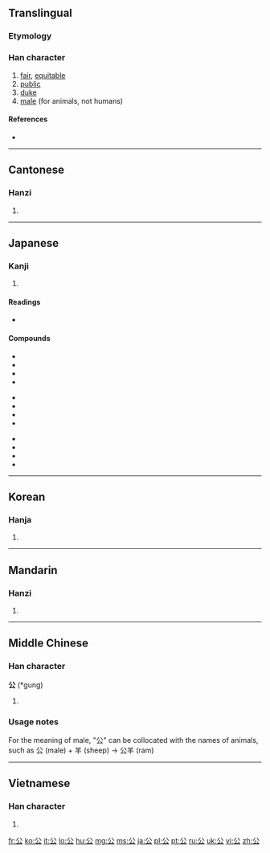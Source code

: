 ==Translingual==
{{stroke order|strokes=4}}

===Etymology===
{{Han etyl}}

===Han character===
{{Han char|rn=12|rad=八|as=02|sn=4|four=8073<sub>2</sub>|canj=金戈 (CI)|ids=⿱[[八]][[厶]]}}

# [[fair]], [[equitable]]
# [[public]]
# [[duke]]
# [[male]] (for animals, not humans)

====References====
* {{Han ref|kx=0126.280|dkj=01452|dj=0277.010|hdz=10242.010|uh=516C|ud=20844|bh=A4BD|bd=42173}}

----

==Cantonese==

===Hanzi===
{{yue-hanzi|jyut=|y=gung1}}

# {{defn|lang=yue|sort=八02}}

----

==Japanese==

===Kanji===
{{ja-kanji|grade=2|rs=八02}}

# {{defn|lang=ja|sort=八02}}

====Readings====
* {{ja-readings|on=go'on: [[く]] (ku); kan'on: [[こう]] (kō)|kun=[[おおやけ]] (ooyake), [[きみ]] (kimi)}}

====Compounds====
{{top3}}
* {{l|ja|sc=Jpan|公安|tr=こうあん, kōan}}
* {{l|ja|sc=Jpan|公演|tr=こうえん, kōen}}
* {{l|ja|sc=Jpan|公園|tr=こうえん, kōen}}
* {{l|ja|sc=Jpan|公開|tr=こうかい, kōkai}}
{{mid3}}
* {{l|ja|sc=Jpan|公共|tr=こうきょう, kōkyō}}
* {{l|ja|sc=Jpan|公私|tr=こうし, kōshi}}
* {{l|ja|sc=Jpan|公衆|tr=こうしゅう, kōshū}}
* {{l|ja|sc=Jpan|公認|tr=こうにん, kōnin}}
{{mid3}}
* {{l|ja|sc=Jpan|公判|tr=こうはん, kōhan}}
* {{l|ja|sc=Jpan|公募|tr=こうぼ, kōbo}}
* {{l|ja|sc=Jpan|公報|tr=こうほう, kōhō}}
* {{l|ja|sc=Jpan|公式|tr=こうしき, kōshiki}}
{{bottom}}

----

==Korean==

===Hanja===
{{ko-hanja|hangeul=공|eumhun=공변될|rv=gong|mr=kong}}

# {{defn|lang=ko|sort=八02}}

----

==Mandarin==

===Hanzi===
{{cmn-hanzi|pin=[[gōng]] ([[gong1]])|wg=kung<sup>1</sup>}}

# {{defn|lang=cmn|sort=八02}}

----

==Middle Chinese==

===Han character===
'''公''' (*gung)<!--asterisk indicates that this is a reconstructed pronunciation-->

# {{defn|lang=zhx-mid|sort=八02}}

===Usage notes===
<!--Is this a usage note for Middle Chinese or Mandarin?-->
For the meaning of male, "公" can be collocated with the names of animals, such as 公 (male) + 羊 (sheep) -> 公羊 (ram)

----

==Vietnamese==

===Han character===
{{vi-hantu|[[công]]|rs=八02}}

# {{defn|lang=vi|sort=八02}}

[[fr:公]]
[[ko:公]]
[[it:公]]
[[lo:公]]
[[hu:公]]
[[mg:公]]
[[ms:公]]
[[ja:公]]
[[pl:公]]
[[pt:公]]
[[ru:公]]
[[uk:公]]
[[vi:公]]
[[zh:公]]